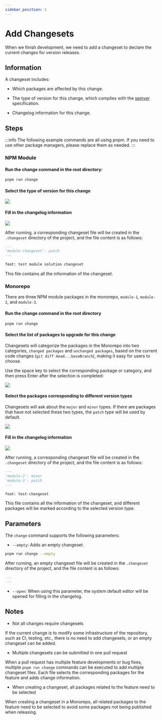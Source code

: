 ```yaml
---
sidebar_position: 2
---
```


# Add Changesets

When we finish development, we need to add a changeset to declare the current changes for version releases.

## Information

A changeset includes:

- Which packages are affected by this change.

- The type of version for this change, which complies with the [semver](https://semver.org/) specification.

- Changelog information for this change.

## Steps

:::info
The following example commands are all using pnpm. If you need to use other package managers, please replace them as needed.
:::

### NPM Module

#### Run the change command in the root directory:

```bash
pnpm run change
```

#### Select the type of version for this change

![](https://lf3-static.bytednsdoc.com/obj/eden-cn/zq-uylkvT/ljhwZthlaukjlkulzlp/changeset-select-version.png)

#### Fill in the changelog information

![](https://lf3-static.bytednsdoc.com/obj/eden-cn/zq-uylkvT/ljhwZthlaukjlkulzlp/changeset-input-changelog.png)

After running, a corresponding changeset file will be created in the `.changeset` directory of the project, and the file content is as follows:

```markdown
---
'module-changeset': patch
---

feat: test module solution changeset
```

This file contains all the information of the changeset.

### Monorepo

There are three NPM module packages in the monorepo, `module-1`, `module-2`, and `module-3`.

#### Run the change command in the root directory

```bash
pnpm run change
```

#### Select the list of packages to upgrade for this change

Changesets will categorize the packages in the Monorepo into two categories, `changed packages` and `unchanged packages`, based on the current code changes (`git diff Head...baseBranch`), making it easy for users to choose.

Use the space key to select the corresponding package or category, and then press Enter after the selection is completed:

![](https://lf3-static.bytednsdoc.com/obj/eden-cn/zq-uylkvT/ljhwZthlaukjlkulzlp/changeset-select-packages.png)

#### Select the packages corresponding to different version types

Changesets will ask about the `major` and `minor` types. If there are packages that have not selected these two types, the `patch` type will be used by default.

![](https://lf3-static.bytednsdoc.com/obj/eden-cn/zq-uylkvT/ljhwZthlaukjlkulzlp/changeset-auto-select-patch.png)

#### Fill in the changelog information

![](https://lf3-static.bytednsdoc.com/obj/eden-cn/zq-uylkvT/ljhwZthlaukjlkulzlp/changeset-input-changelog-monorepo.png)

After running, a corresponding changeset file will be created in the `.changeset` directory of the project, and the file content is as follows:

```markdown
---
'module-2': minor
'module-3': patch
---

feat: test-changeset
```

This file contains all the information of the changeset, and different packages will be marked according to the selected version type.

## Parameters

The `change` command supports the following parameters:

- `--empty`: Adds an empty changeset.

```bash
pnpm run change --empty
```

After running, an empty changeset file will be created in the `.changeset` directory of the project, and the file content is as follows:

```markdown
---
---
```

- `--open`: When using this parameter, the system default editor will be opened for filling in the changelog.

## Notes

- Not all changes require changesets

If the current change is to modify some infrastructure of the repository, such as CI, testing, etc., there is no need to add changesets, or an empty changeset can be added.

- Multiple changesets can be submitted in one pull request

When a pull request has multiple feature developments or bug fixes, multiple `pnpm run change` commands can be executed to add multiple changeset files. Each file selects the corresponding packages for the feature and adds change information.

- When creating a changeset, all packages related to the feature need to be selected

When creating a changeset in a Monorepo, all related packages to the feature need to be selected to avoid some packages not being published when releasing.
